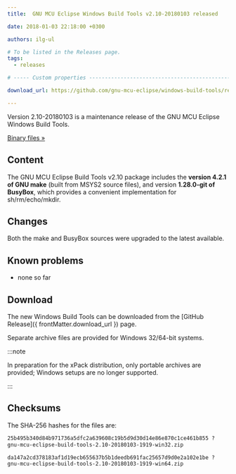 ```yaml
---
title:  GNU MCU Eclipse Windows Build Tools v2.10-20180103 released

date: 2018-01-03 22:18:00 +0300

authors: ilg-ul

# To be listed in the Releases page.
tags:
  - releases

# ----- Custom properties -----------------------------------------------------

download_url: https://github.com/gnu-mcu-eclipse/windows-build-tools/releases/tag/v2.10-20180103/

---
```


Version 2.10-20180103 is a maintenance release of the GNU MCU Eclipse Windows Build Tools.

<!-- truncate -->

<p><a href={ frontMatter.download_url }>Binary files »</a></p>

## Content

The GNU MCU Eclipse Build Tools v2.10 package includes the **version 4.2.1 of GNU make** (built from MSYS2 source files), and version **1.28.0-git of BusyBox**, which provides a convenient implementation for sh/rm/echo/mkdir.

## Changes

Both the make and BusyBox sources were upgraded to the latest available.

## Known problems

* none so far

## Download

The new Windows Build Tools can be downloaded from the [GitHub Release]({ frontMatter.download_url }) page.

Separate archive files are provided for Windows 32/64-bit systems.

:::note

In preparation for the xPack distribution, only portable archives are provided; Windows setups are no longer supported.

:::

## Checksums

The SHA-256 hashes for the files are:

```txt
25b495b340d84b971736a5dfc2a639608c19b5d9d30d14e86e870c1ce461b855 ?
gnu-mcu-eclipse-build-tools-2.10-20180103-1919-win32.zip

da147a2cd378183af1d19ecb655637b5b1deedb691fac25657d9d0e2a102e1be ?
gnu-mcu-eclipse-build-tools-2.10-20180103-1919-win64.zip
```
